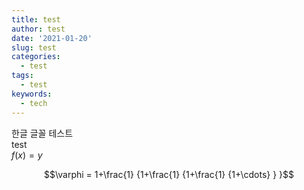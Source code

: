 ```yaml
---
title: test
author: test
date: '2021-01-20'
slug: test
categories:
  - test
tags:
  - test
keywords:
  - tech
---
```


한글 글꼴 테스트  
test  
$f(x) = y$

$$\varphi = 1+\frac{1} {1+\frac{1} {1+\frac{1} {1+\cdots} } }$$


